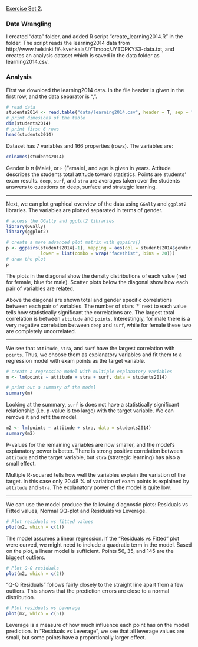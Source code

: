 [Exercise Set 2](exercises/Exercise2.html).

### Data Wrangling

I created "data" folder, and added R script "create_learning2014.R" in the folder. 
The script reads the learning2014 data from http://www.helsinki.fi/~kvehkala/JYTmooc/JYTOPKYS3-data.txt, and creates an analysis dataset which is saved in the data folder as learning2014.csv. 

### Analysis

First we download the learning2014 data. In the file header is given in the first row, and the data separator is ",".

```r
# read data
students2014 <- read.table("data/learning2014.csv", header = T, sep = ",")
# print dimesions of the table
dim(students2014)
# print first 6 rows
head(students2014)
```

Dataset has 7 variables and 166 properties (rows). The variables are:

```r
colnames(students2014)
```

Gender is `M` (Male), or `F` (Female), and age is given in years. Attitude describes the students total attitude toward statistics. Points are students' exam results. `deep`, `surf`, and `stra` are averages taken over the students answers to questions on deep, surface and strategic learning.

------------------------------------------------------------------------

Next, we can plot graphical overview of the data using `GGally` and `ggplot2` libraries. The variables are plotted separated in terms of gender.

```r
# access the GGally and ggplot2 libraries
library(GGally)
library(ggplot2)

# create a more advanced plot matrix with ggpairs()
p <- ggpairs(students2014[-1], mapping = aes(col = students2014$gender, alpha = 0.3), 
             lower = list(combo = wrap("facethist", bins = 20)))
# draw the plot
p
```

The plots in the diagonal show the density distributions of each value (red for female, blue for male). Scatter plots below the diagonal show how each pair of variables are related. 

Above the diagonal are shown total and gender specific correlations between each pair of variables. The number of stars '*' next to each value tells how statistically significant the correlations are.
The largest total correlation is between `attitude` and `points`. Interestingly, for male there is a very negative correlation between `deep` and `surf`, while for female these two are completely uncorrelated.

------------------------------------------------------------------------

We see that `attitude`, `stra`, and `surf` have the largest correlation with `points`. Thus, we choose them as explanatory variables and fit them to a regression model with exam points as the target variable.

```r
# create a regression model with multiple explanatory variables
m <- lm(points ~ attitude + stra + surf, data = students2014)

# print out a summary of the model
summary(m)
```
Looking at the summary, `surf` is does not have a statistically significant relationship (i.e. p-value is too large) with the target variable.
We can remove it and refit the model.

```r
m2 <- lm(points ~ attitude + stra, data = students2014)
summary(m2)
```

P-values for the remaining variables are now smaller, and the model's explanatory power is better.
There is strong positive correlation between `attitude` and the target variable, but `stra` (strategic learning) has also a small effect.

Multiple R-squared tells how well the variables explain the variation of the target. In this case only 20.48 % of variation of exam points is explained by `attitude` and `stra`. The explanatory power of the model is quite low.

------------------------------------------------------------------------

We can use the model produce the following diagnostic plots: Residuals vs Fitted values, Normal QQ-plot and Residuals vs Leverage. 

```r
# Plot residuals vs fitted values
plot(m2, which = c(1))
```

The model assumes a linear regression. If the "Residuals vs Fitted" plot were curved, we might need to include a quadratic term in the model. Based on the plot, a linear model is sufficient. Points 56, 35, and 145 are the biggest outliers.

```r
# Plot Q-Q residuals
plot(m2, which = c(2))
```

"Q-Q Residuals" follows fairly closely to the straight line apart from a few outliers. This shows that the prediction errors are close to a normal distribution.

```r
# Plot residuals vs Leverage
plot(m2, which = c(5))
```

Leverage is a measure of how much influence each point has on the model prediction. In "Residuals vs Leverage", we see that all leverage values are small, but some points have a proportionally larger effect.


